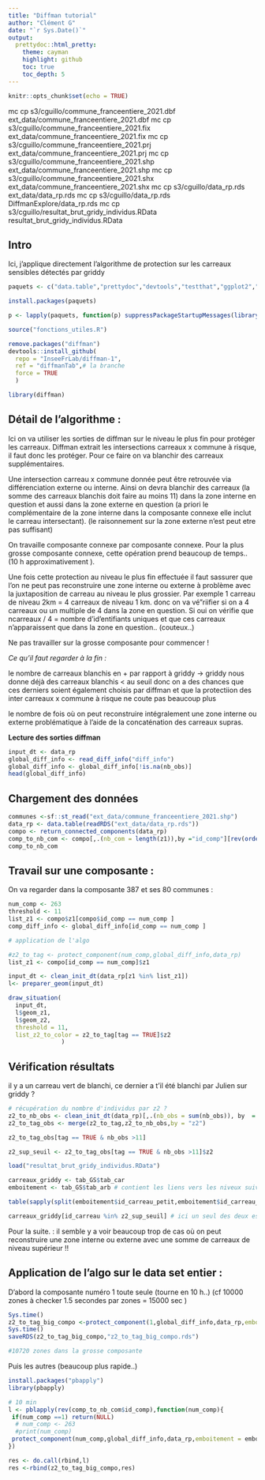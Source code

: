```yaml
---
title: "Diffman tutorial"
author: "Clément G"
date: "`r Sys.Date()`"
output:
  prettydoc::html_pretty:
    theme: cayman
    highlight: github
    toc: true
    toc_depth: 5
---
```


```r
knitr::opts_chunk$set(echo = TRUE)
```

mc cp s3/cguillo/commune_franceentiere_2021.dbf ext_data/commune_franceentiere_2021.dbf
mc cp s3/cguillo/commune_franceentiere_2021.fix ext_data/commune_franceentiere_2021.fix
mc cp s3/cguillo/commune_franceentiere_2021.prj ext_data/commune_franceentiere_2021.prj
mc cp s3/cguillo/commune_franceentiere_2021.shp ext_data/commune_franceentiere_2021.shp
mc cp s3/cguillo/commune_franceentiere_2021.shx ext_data/commune_franceentiere_2021.shx
mc cp s3/cguillo/data_rp.rds ext_data/data_rp.rds
mc cp s3/cguillo/data_rp.rds DiffmanExplore/data_rp.rds
mc cp s3/cguillo/resultat_brut_gridy_individus.RData resultat_brut_gridy_individus.RData

## Intro 
Ici, j'applique directement l'algorithme de protection sur les carreaux sensibles détectés par griddy

```r
paquets <- c("data.table","prettydoc","devtools","testthat","ggplot2","dplyr","btb")
```

```r
install.packages(paquets)
```

```r
p <- lapply(paquets, function(p) suppressPackageStartupMessages(library(p, character.only = TRUE)))
```

```r
source("fonctions_utiles.R")

remove.packages("diffman")  
devtools::install_github(
  repo = "InseeFrLab/diffman-1",
  ref = "diffmanTab",# la branche
  force = TRUE
  )

library(diffman)
```


## Détail de l'algorithme :

Ici on va utiliser les sorties de diffman sur le niveau le plus fin pour protéger les carreaux.
Diffman extrait les intersections carreaux x commune à risque, il faut donc les protéger. Pour ce faire on va blanchir des carreaux supplémentaires.

Une intersection carreau x commune donnée peut être retrouvée via différenciation externe ou interne. Ainsi on devra blanchir des carreaux (la somme des carreaux blanchis doit faire au moins 11) dans la zone interne en question et aussi dans la zone externe en question (a priori le complémentaire de la zone interne dans la composante connexe elle inclut le carreau intersectant).
(le raisonnement sur la zone externe n'est peut etre pas suffisant)

On travaille composante connexe par composante connexe. Pour la plus grosse composante connexe, cette opération prend beaucoup de temps..(10 h approximativement ).

Une fois cette protection au niveau le plus fin effectuée il faut sassurer que l'on ne peut pas reconstruire une zone interne ou externe à problème avec la juxtaposition de carreau au niveau le plus grossier. Par exemple 1 carreau de niveau 2km = 4 carreaux de niveau 1 km. donc on va vé"riifier si on a 4 carreaux ou un multiple de 4 dans la zone en question. Si oui on vérifie que 
ncarreaux / 4 = nombre d'id'entifiants uniques et que ces carreaux n'apparaissent que dans la zone en question.. (couteux..)

Ne pas travailler sur la grosse composante pour commencer !

*Ce qu'il faut regarder à la fin :*

le nombre de carreaux blanchis en + par rapport à griddy -> griddy nous donne déjà des carreaux blanchis < au seuil donc on a des chances que ces derniers soient également choisis par diffman et que la protectiion des inter carreaux x commune à risque ne coute pas beaucoup plus

le nombre de fois où on peut reconstruire intégralement une zone interne ou externe problématique à l'aide de la concaténation des carreaux supras.  

**Lecture des sorties diffman**
```r
input_dt <- data_rp
global_diff_info <- read_diff_info("diff_info")
global_diff_info <- global_diff_info[!is.na(nb_obs)]
head(global_diff_info)

```

## Chargement des données

```r
communes <-sf::st_read("ext_data/commune_franceentiere_2021.shp")
data_rp <- data.table(readRDS("ext_data/data_rp.rds"))
compo <- return_connected_components(data_rp)
comp_to_nb_com <- compo[,.(nb_com = length(z1)),by ="id_comp"][rev(order(nb_com)),]
comp_to_nb_com

```

## Travail sur une composante :
On va regarder dans la composante 387 et ses 80 communes :
```r
num_comp <- 263
threshold <- 11
list_z1 <- compo$z1[compo$id_comp == num_comp ]
comp_diff_info <- global_diff_info[id_comp == num_comp ]

# application de l'algo

#z2_to_tag <- protect_component(num_comp,global_diff_info,data_rp)
list_z1 <- compo[id_comp == num_comp]$z1

input_dt <- clean_init_dt(data_rp[z1 %in% list_z1])
l<- preparer_geom(input_dt)

draw_situation(
  input_dt,
  l$geom_z1,
  l$geom_z2,
  threshold = 11,
  list_z2_to_color = z2_to_tag[tag == TRUE]$z2  
               ) 
```

## Vérification résultats

il y a un carreau vert de blanchi, ce dernier a t'il été blanchi par Julien sur griddy ?

```r
# récupération du nombre d'individus par z2 ?
z2_to_nb_obs <- clean_init_dt(data_rp)[,.(nb_obs = sum(nb_obs)), by  = "z2"]
z2_to_tag_obs <- merge(z2_to_tag,z2_to_nb_obs,by = "z2")

z2_to_tag_obs[tag == TRUE & nb_obs >11]

z2_sup_seuil <- z2_to_tag_obs[tag == TRUE & nb_obs >11]$z2
```

```r
load("resultat_brut_gridy_individus.RData")

carreaux_griddy <- tab_GS$tab_car
emboitement <- tab_GS$tab_arb # contient les liens vers les niveux suivants, le niveau 6 est le niveau le plus fin après le noiveau "petit"

table(sapply(split(emboitement$id_carreau_petit,emboitement$id_carreau_niv6),length))

carreaux_griddy[id_carreau %in% z2_sup_seuil] # ici un seul des deux est effectivement blanchi par griddy..
```

Pour la suite. : il semble y a voir beaucoup trop de cas où on peut reconstruire une zone interne ou externe avec une somme de carreaux de niveau supérieur !!

## Application de l'algo sur le data set entier :

D'abord la composante numéro 1 toute seule (tourne en 10 h..)
(cf 10000 zones à checker 1.5 secondes par zones = 15000 sec )
```r
Sys.time()
z2_to_tag_big_compo <-protect_component(1,global_diff_info,data_rp,emboitement = emboitement)
Sys.time()
saveRDS(z2_to_tag_big_compo,"z2_to_tag_big_compo.rds")

#10720 zones dans la grosse composante
```

Puis les autres (beaucoup plus rapide..)


```r
install.packages("pbapply")
library(pbapply)

# 10 min
l <- pblapply(rev(comp_to_nb_com$id_comp),function(num_comp){
 if(num_comp ==1) return(NULL)
  # num_comp <- 263
  #print(num_comp)
 protect_component(num_comp,global_diff_info,data_rp,emboitement = emboitement)
})

res <- do.call(rbind,l)
res <-rbind(z2_to_tag_big_compo,res)

```